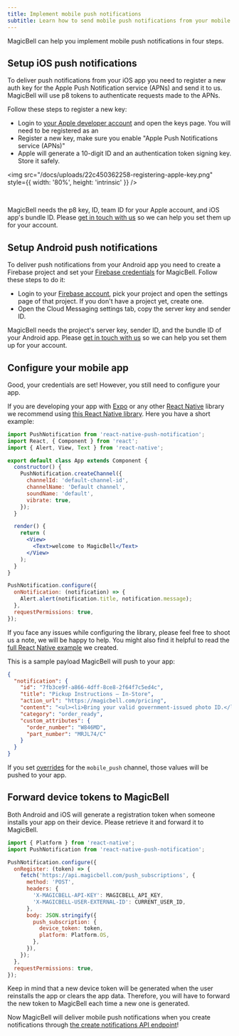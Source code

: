 ```yaml
---
title: Implement mobile push notifications
subtitle: Learn how to send mobile push notifications from your mobile app
---
```


MagicBell can help you implement mobile push notifications in four steps.

## Setup iOS push notifications

To deliver push notifications from your iOS app you need to register a new auth key
for the Apple Push Notification service (APNs) and send it to us. MagicBell will use p8
tokens to authenticate requests made to the APNs.

Follow these steps to register a new key:

- Login to [your Apple developer account](https://developer.apple.com/account) and open the keys page. You will need to be registered as an
- Register a new key, make sure you enable "Apple Push Notifications service (APNs)"
- Apple will generate a 10-digit ID and an authentication token signing key. Store it safely.

<img
  src="/docs/uploads/22c450362258-registering-apple-key.png"
  style={{ width: '80%', height: 'intrinsic' }}
/>

<br />

MagicBell needs the p8 key, ID, team ID for your Apple account, and iOS app's bundle ID. Please
[get in touch with us](mailto:hello@magicbell.io) so we can help you set them up for your account.

## Setup Android push notifications

To deliver push notifications from your Android app you need to create a Firebase
project and set your [Firebase credentials](https://firebase.google.com/docs/cloud-messaging/auth-server) for MagicBell.
Follow these steps to do it:

- Login to your [Firebase account](https://console.firebase.google.com), pick your project and open the settings page of that project. If you don't have a project yet, create one.
- Open the Cloud Messaging settings tab, copy the server key and sender ID.

MagicBell needs the project's server key, sender ID, and the bundle ID of your Android app. Please [get in touch with us](mailto:hello@magicbell.io) so we can help you set them up for your account.

## Configure your mobile app

Good, your credentials are set! However, you still need to configure your app.

If you are developing your app with [Expo](https://expo.io) or any other [React Native](https://reactnative.dev/) library we recommend using
[this React Native library](https://github.com/zo0r/react-native-push-notification). Here you have a short example:

```jsx title=React-Native
import PushNotification from 'react-native-push-notification';
import React, { Component } from 'react';
import { Alert, View, Text } from 'react-native';

export default class App extends Component {
  constructor() {
    PushNotification.createChannel({
      channelId: 'default-channel-id',
      channelName: 'Default channel',
      soundName: 'default',
      vibrate: true,
    });
  }

  render() {
    return (
      <View>
        <Text>welcome to MagicBell</Text>
      </View>
    );
  }
}

PushNotification.configure({
  onNotification: (notification) => {
    Alert.alert(notification.title, notification.message);
  },
  requestPermissions: true,
});
```

If you face any issues while configuring the library, please feel free to shoot us a note, we will be happy to help.
You might also find it helpful to read the [full React Native example](https://github.com/magicbell-io/react-native-notifications-example) we created.

This is a sample payload MagicBell will push to your app:

```json
{
  "notification": {
    "id": "7fb3ce9f-a866-4dff-8ce8-2f64f7c5ed4c",
    "title": "Pickup Instructions – In-Store",
    "action_url": "https://magicbell.com/pricing",
    "content": "<ul><li>Bring your valid government-issued photo ID.</li></ul>",
    "category": "order_ready",
    "custom_attributes": {
      "order_number": "W846MD",
      "part_number": "MRJL74/C"
    }
  }
}
```

If you set [overrides](https://magicbell.com/docs/rest-api/reference#create-notification) for the `mobile_push` channel, those values will be pushed to your app.

## Forward device tokens to MagicBell

Both Android and iOS will generate a registration token when someone installs your app on their
device. Please retrieve it and forward it to MagicBell.

```jsx title=React-Native
import { Platform } from 'react-native';
import PushNotification from 'react-native-push-notification';

PushNotification.configure({
  onRegister: (token) => {
    fetch('https://api.magicbell.com/push_subscriptions', {
      method: 'POST',
      headers: {
        'X-MAGICBELL-API-KEY': MAGICBELL_API_KEY,
        'X-MAGICBELL-USER-EXTERNAL-ID': CURRENT_USER_ID,
      },
      body: JSON.stringify({
        push_subscription: {
          device_token: token,
          platform: Platform.OS,
        },
      }),
    });
  },
  requestPermissions: true,
});
```

Keep in mind that a new device token will be generated when the user
reinstalls the app or clears the app data. Therefore, you will have to forward
the new token to MagicBell each time a new one is generated.

Now MagicBell will deliver mobile push notifications when you create notifications
through [the create notifications API endpoint](https://magicbell.com/docs/rest-api/reference#create-notification)!
